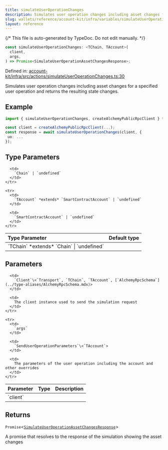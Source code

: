 ```yaml
---
title: simulateUserOperationChanges
description: Simulates user operation changes including asset changes for a specified user operation and returns the resulting state changes.
slug: wallets/reference/account-kit/infra/variables/simulateUserOperationChanges
layout: reference
---
```


{/* This file is auto-generated by TypeDoc. Do not edit manually. */}

```ts
const simulateUserOperationChanges: <TChain, TAccount>(
  client,
  args,
) => Promise<SimulateUserOperationAssetChangesResponse>;
```

Defined in: [account-kit/infra/src/actions/simulateUserOperationChanges.ts:30](https://github.com/alchemyplatform/aa-sdk/blob/17aad1f572375d42a06c7e3238078a88a435d459/account-kit/infra/src/actions/simulateUserOperationChanges.ts#L30)

Simulates user operation changes including asset changes for a specified user operation and returns the resulting state changes.

## Example

```ts
import { simulateUserOperationChanges, createAlchemyPublicRpcClient } from "@account-kit/infra";

const client = createAlchemyPublicRpcClient(...);
const response = await simulateUserOperationChanges(client, {
 uo: ...
});
```

## Type Parameters

<table>
  <thead>
    <tr>
      <th align="left">Type Parameter</th>
      <th align="left">Default type</th>
    </tr>
  </thead>

  <tbody>
    <tr>
      <td>
        `TChain` *extends* `Chain` | `undefined`
      </td>

      <td>
        `Chain` | `undefined`
      </td>
    </tr>

    <tr>
      <td>
        `TAccount` *extends* `SmartContractAccount` | `undefined`
      </td>

      <td>
        `SmartContractAccount` | `undefined`
      </td>
    </tr>

  </tbody>
</table>

## Parameters

<table>
  <thead>
    <tr>
      <th align="left">Parameter</th>
      <th align="left">Type</th>
      <th align="left">Description</th>
    </tr>
  </thead>

  <tbody>
    <tr>
      <td>
        `client`
      </td>

      <td>
        `Client`\<`Transport`, `TChain`, `TAccount`, [`AlchemyRpcSchema`](../type-aliases/AlchemyRpcSchema.mdx)>
      </td>

      <td>
        The client instance used to send the simulation request
      </td>
    </tr>

    <tr>
      <td>
        `args`
      </td>

      <td>
        `SendUserOperationParameters`\<`TAccount`>
      </td>

      <td>
        The parameters of the user operation including the account and other overrides
      </td>
    </tr>

  </tbody>
</table>

## Returns

`Promise`\<[`SimulateUserOperationAssetChangesResponse`](../type-aliases/SimulateUserOperationAssetChangesResponse.mdx)>

A promise that resolves to the response of the simulation showing the asset changes
